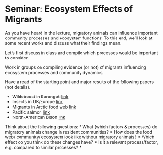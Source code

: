# Seminar: Ecosystem Effects of Migrants {#SemEcosystem}

As you have heard in the lecture, migratory animals can influence important
community processes and ecosystem functions. 
To this end, we'll look at some recent works and discuss what their findings mean.

Let's first discuss in class and compile which processes would be important to consider.


Work in groups on compiling evidence (or not) of migrants influencing ecosystem
processes and community dynamics.

Have a read of the starting point and major results of the following papers 
(not details). 

* Wildebeest in Serengeti [link](https://www.pnas.org/doi/10.1073/pnas.1614778114)
* Insects in UK/Europe [link](https://www.science.org/doi/10.1126/science.aah4379)
* Migrants in Arctic food web [link](https://www.frontiersin.org/journals/ecology-and-evolution/articles/10.3389/fevo.2022.1077260/full)
* Pacific salmon [link](https://www.nature.com/articles/s41586-024-07980-2)
* North-American Bison [link](https://www.science.org/doi/10.1126/science.adu0703)

Think about the following questions:
* What (which factors & processes) do migratory animals change in resident communities?
* How does the food web/ community/ ecosystem look like without migratory animals? 
* Which effect do you think do these changes have?
* Is it a relevant process/factor, e.g. compared to similar processes?
* 



